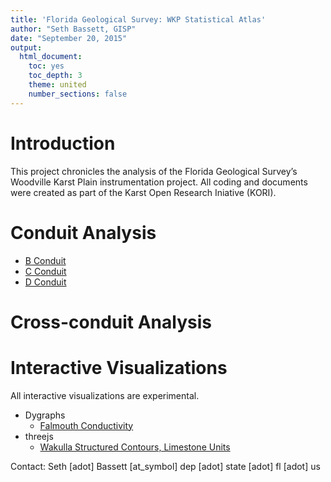 ```yaml
---
title: 'Florida Geological Survey: WKP Statistical Atlas'
author: "Seth Bassett, GISP"
date: "September 20, 2015"
output:
  html_document:
    toc: yes
    toc_depth: 3
    theme: united
    number_sections: false
---
```


# Introduction

This project chronicles the analysis of the Florida Geological Survey's Woodville Karst Plain instrumentation project. All coding and documents were created as part of the Karst Open Research Iniative (KORI).

# Conduit Analysis  
  
* [B Conduit](conduit_analysis/b_conduit.html)  
* [C Conduit](conduit_analysis/c_conduit.html)
* [D Conduit](conduit_analysis/d_conduit.html)

# Cross-conduit Analysis  
  
# Interactive Visualizations
All interactive visualizations are experimental.  
  
* Dygraphs
    + [Falmouth Conductivity](interactive/dygraphs/falmouth_cond/index.html)  
* threejs
    + [Wakulla Structured Contours, Limestone Units](interactive/threejs/structured_contours/Wak_struct_Cont.html)


Contact: Seth [adot] Bassett [at_symbol] dep [adot] state [adot] fl [adot] us
